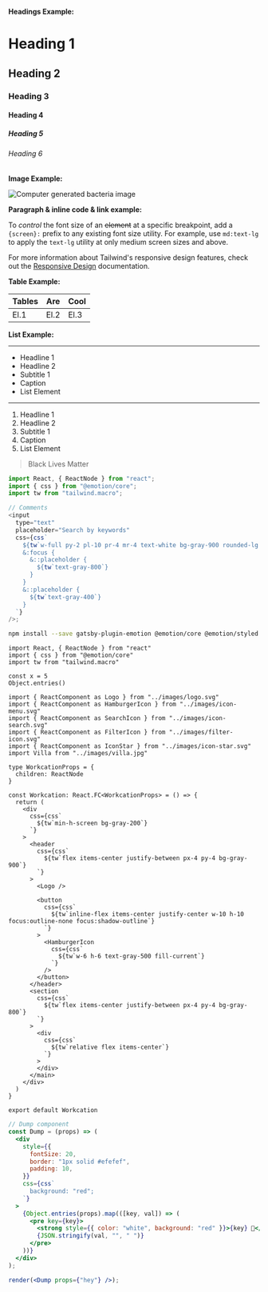 
<MainContainer>

**Headings Example:**

# Heading 1

## Heading 2

### Heading 3

#### Heading 4

##### Heading 5

###### Heading 6

**Image Example:**

![Computer generated bacteria image](../imgs/bacteria.jpg)

**Paragraph & inline code & link example:**

To _control_ the font size of an ~~element~~ at a specific breakpoint, add a `{screen}:` prefix to any existing font size utility. For example, use `md:text-lg` to apply the `text-lg` utility at only medium screen sizes and above.

For more information about Tailwind's responsive design features, check out the [Responsive Design](https://tailwindcss.com/docs/responsive-design) documentation.

**Table Example:**

| Tables | Are  | Cool |
| ------ | ---- | ---- |
| El.1   | El.2 | El.3 |

**List Example:**

---

- Headline 1
- Headline 2
- Subtitle 1
- Caption
- List Element

---

1. Headline 1
2. Headline 2
3. Subtitle 1
4. Caption
5. List Element

> Black Lives Matter

```js
import React, { ReactNode } from "react";
import { css } from "@emotion/core";
import tw from "tailwind.macro";

// Comments
<input
  type="text"
  placeholder="Search by keywords"
  css={css`
    ${tw`w-full py-2 pl-10 pr-4 mr-4 text-white bg-gray-900 rounded-lg focus:outline-none focus:bg-gray-100 focus:text-gray-900`}
    &:focus {
      &::placeholder {
        ${tw`text-gray-800`}
      }
    }
    &::placeholder {
      ${tw`text-gray-400`}
    }
  `}
/>;
```

```bash
npm install --save gatsby-plugin-emotion @emotion/core @emotion/styled
```

```tsx {1-3,22}
import React, { ReactNode } from "react"
import { css } from "@emotion/core"
import tw from "tailwind.macro"

const x = 5
Object.entries()

import { ReactComponent as Logo } from "../images/logo.svg"
import { ReactComponent as HamburgerIcon } from "../images/icon-menu.svg"
import { ReactComponent as SearchIcon } from "../images/icon-search.svg"
import { ReactComponent as FilterIcon } from "../images/filter-icon.svg"
import { ReactComponent as IconStar } from "../images/icon-star.svg"
import Villa from "../images/villa.jpg"

type WorkcationProps = {
  children: ReactNode
}

const Workcation: React.FC<WorkcationProps> = () => {
  return (
    <div
      css={css`
        ${tw`min-h-screen bg-gray-200`}
      `}
    >
      <header
        css={css`
          ${tw`flex items-center justify-between px-4 py-4 bg-gray-900`}
        `}
      >
        <Logo />

        <button
          css={css`
            ${tw`inline-flex items-center justify-center w-10 h-10 focus:outline-none focus:shadow-outline`}
          `}
        >
          <HamburgerIcon
            css={css`
              ${tw`w-6 h-6 text-gray-500 fill-current`}
            `}
          />
        </button>
      </header>
      <section
        css={css`
          ${tw`flex items-center justify-between px-4 py-4 bg-gray-800`}
        `}
      >
        <div
          css={css`
            ${tw`relative flex items-center`}
          `}
        >
        </div>
      </main>
    </div>
  )
}

export default Workcation
```

```jsx
// Dump component
const Dump = (props) => (
  <div
    style={{
      fontSize: 20,
      border: "1px solid #efefef",
      padding: 10,
    }}
    css={css`
      background: "red";
    `}
  >
    {Object.entries(props).map(([key, val]) => (
      <pre key={key}>
        <strong style={{ color: "white", background: "red" }}>{key} 💩</strong>
        {JSON.stringify(val, "", " ")}
      </pre>
    ))}
  </div>
);

render(<Dump props={"hey"} />);
```

</MainContainer>
